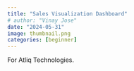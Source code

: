 ```yaml
---
title: "Sales Visualization Dashboard"
# author: "Vinay Jose"
date: "2024-05-31"
image: thumbnail.png
categories: [beginner]
---
```


For Atliq Technologies.

